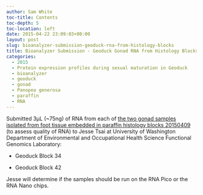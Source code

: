 ```yaml
---
author: Sam White
toc-title: Contents
toc-depth: 5
toc-location: left
date: 2015-04-22 23:09:03+00:00
layout: post
slug: bioanalyzer-submission-geoduck-rna-from-histology-blocks
title: Bioanalyzer Submission - Geoduck Gonad RNA from Histology Blocks
categories:
  - 2015
  - Protein expression profiles during sexual maturation in Geoduck
  - bioanalyzer
  - geoduck
  - gonad
  - Panopea generosa
  - paraffin
  - RNA
---
```


Submitted 3μL (~75ng) of RNA from each of [the two gonad samples isolated from foot tissue embedded in paraffin histology blocks 20150409](../2015-04-09-rna-isolation-geoduck-foot-in-paraffin-histology-blocks/index.qmd) (to assess quality of RNA) to Jesse Tsai at University of Washington Department of Environmental and Occupational Health Science Functional Genomics Laboratory:




    
  * Geoduck Block 34

    
  * Geoduck Block 42



Jesse will determine if the samples should be run on the RNA Pico or the RNA Nano chips.
